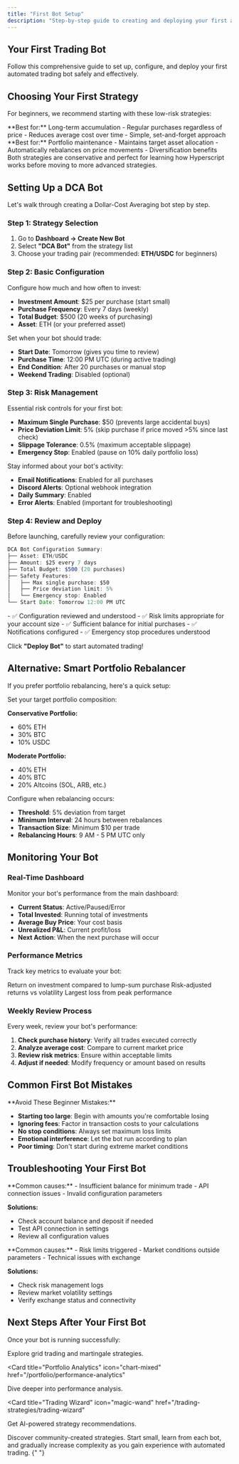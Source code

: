 ```yaml
---
title: "First Bot Setup"
description: "Step-by-step guide to creating and deploying your first automated trading bot"
---
```


## Your First Trading Bot

Follow this comprehensive guide to set up, configure, and deploy your first automated trading bot safely and effectively.

## Choosing Your First Strategy

For beginners, we recommend starting with these low-risk strategies:

<CardGroup cols={2}>
<Card title="DCA Bot" icon="chart-line-up">
**Best for:** Long-term accumulation
- Regular purchases regardless of price
- Reduces average cost over time
- Simple, set-and-forget approach
</Card>

<Card title="Smart Portfolio Rebalancer" icon="balance-scale">
**Best for:** Portfolio maintenance
- Maintains target asset allocation
- Automatically rebalances on price movements
- Diversification benefits
</Card>
</CardGroup>

<Info>
  Both strategies are conservative and perfect for learning how Hyperscript
  works before moving to more advanced strategies.
</Info>

## Setting Up a DCA Bot

Let's walk through creating a Dollar-Cost Averaging bot step by step.

### Step 1: Strategy Selection

1. Go to **Dashboard → Create New Bot**
2. Select **"DCA Bot"** from the strategy list
3. Choose your trading pair (recommended: **ETH/USDC** for beginners)

### Step 2: Basic Configuration

<AccordionGroup>
<Accordion icon="dollar-sign" title="Investment Parameters">
Configure how much and how often to invest:

- **Investment Amount**: $25 per purchase (start small)
- **Purchase Frequency**: Every 7 days (weekly)
- **Total Budget**: $500 (20 weeks of purchasing)
- **Asset**: ETH (or your preferred asset)
  </Accordion>

<Accordion icon="calendar" title="Timing Settings">
Set when your bot should trade:

- **Start Date**: Tomorrow (gives you time to review)
- **Purchase Time**: 12:00 PM UTC (during active trading)
- **End Condition**: After 20 purchases or manual stop
- **Weekend Trading**: Disabled (optional)
  </Accordion>
</AccordionGroup>

### Step 3: Risk Management

<AccordionGroup>
<Accordion icon="shield" title="Safety Settings">
Essential risk controls for your first bot:

- **Maximum Single Purchase**: $50 (prevents large accidental buys)
- **Price Deviation Limit**: 5% (skip purchase if price moved >5% since last check)
- **Slippage Tolerance**: 0.5% (maximum acceptable slippage)
- **Emergency Stop**: Enabled (pause on 10% daily portfolio loss)
  </Accordion>

<Accordion icon="bell" title="Notifications">
Stay informed about your bot's activity:

- **Email Notifications**: Enabled for all purchases
- **Discord Alerts**: Optional webhook integration
- **Daily Summary**: Enabled
- **Error Alerts**: Enabled (important for troubleshooting)
  </Accordion>
</AccordionGroup>

### Step 4: Review and Deploy

Before launching, carefully review your configuration:

```javascript
DCA Bot Configuration Summary:
├── Asset: ETH/USDC
├── Amount: $25 every 7 days
├── Total Budget: $500 (20 purchases)
├── Safety Features:
│   ├── Max single purchase: $50
│   ├── Price deviation limit: 5%
│   └── Emergency stop: Enabled
└── Start Date: Tomorrow 12:00 PM UTC
```

<CheckList>
  - ✅ Configuration reviewed and understood - ✅ Risk limits appropriate for
  your account size - ✅ Sufficient balance for initial purchases - ✅
  Notifications configured - ✅ Emergency stop procedures understood
</CheckList>

Click **"Deploy Bot"** to start automated trading!

## Alternative: Smart Portfolio Rebalancer

If you prefer portfolio rebalancing, here's a quick setup:

<AccordionGroup>
<Accordion icon="chart-pie" title="Asset Allocation">
Set your target portfolio composition:

**Conservative Portfolio:**

- 60% ETH
- 30% BTC
- 10% USDC

**Moderate Portfolio:**

- 40% ETH
- 40% BTC
- 20% Altcoins (SOL, ARB, etc.)
  </Accordion>

<Accordion icon="arrows-rotate" title="Rebalancing Rules">
Configure when rebalancing occurs:

- **Threshold**: 5% deviation from target
- **Minimum Interval**: 24 hours between rebalances
- **Transaction Size**: Minimum $10 per trade
- **Rebalancing Hours**: 9 AM - 5 PM UTC only
  </Accordion>
</AccordionGroup>

## Monitoring Your Bot

### Real-Time Dashboard

Monitor your bot's performance from the main dashboard:

- **Current Status**: Active/Paused/Error
- **Total Invested**: Running total of investments
- **Average Buy Price**: Your cost basis
- **Unrealized P&L**: Current profit/loss
- **Next Action**: When the next purchase will occur

### Performance Metrics

Track key metrics to evaluate your bot:

<CardGroup cols={3}>
<Card title="ROI" icon="percentage">
Return on investment compared to lump-sum purchase
</Card>

<Card title="Sharpe Ratio" icon="chart-line">
  Risk-adjusted returns vs volatility
</Card>

<Card title="Max Drawdown" icon="arrow-down">
Largest loss from peak performance
</Card>
</CardGroup>

### Weekly Review Process

Every week, review your bot's performance:

1. **Check purchase history**: Verify all trades executed correctly
2. **Analyze average cost**: Compare to current market price
3. **Review risk metrics**: Ensure within acceptable limits
4. **Adjust if needed**: Modify frequency or amount based on results

## Common First Bot Mistakes

<Warning>
**Avoid These Beginner Mistakes:**

- **Starting too large**: Begin with amounts you're comfortable losing
- **Ignoring fees**: Factor in transaction costs to your calculations
- **No stop conditions**: Always set maximum loss limits
- **Emotional interference**: Let the bot run according to plan
- **Poor timing**: Don't start during extreme market conditions
  </Warning>

## Troubleshooting Your First Bot

<AccordionGroup>
<Accordion icon="exclamation-triangle" title="Bot Won't Start">
**Common causes:**
- Insufficient balance for minimum trade
- API connection issues
- Invalid configuration parameters

**Solutions:**

- Check account balance and deposit if needed
- Test API connection in settings
- Review all configuration values
  </Accordion>

<Accordion icon="pause" title="Bot Paused Unexpectedly">
**Common causes:**
- Risk limits triggered
- Market conditions outside parameters
- Technical issues with exchange

**Solutions:**

- Check risk management logs
- Review market volatility settings
- Verify exchange status and connectivity
  </Accordion>
</AccordionGroup>

## Next Steps After Your First Bot

Once your bot is running successfully:

<CardGroup cols={2}>
<Card title="Advanced Strategies" icon="gear-complex" href="/trading-strategies/grid-trading">
  Explore grid trading and martingale strategies.
</Card>

<Card
  title="Portfolio Analytics"
  icon="chart-mixed"
  href="/portfolio/performance-analytics"
>
  Dive deeper into performance analysis.
</Card>

<Card
  title="Trading Wizard"
  icon="magic-wand"
  href="/trading-strategies/trading-wizard"
>
  Get AI-powered strategy recommendations.
</Card>

<Card title="Strategy Marketplace" icon="store" href="/marketplace/strategy-marketplace">
  Discover community-created strategies.
</Card>
</CardGroup>

<Tip>
  Start small, learn from each bot, and gradually increase complexity as you
  gain experience with automated trading.
</Tip>{" "}
